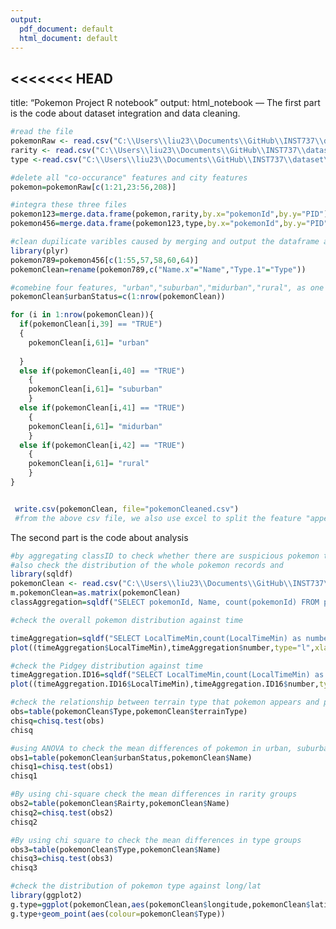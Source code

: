 ---
output:
  pdf_document: default
  html_document: default
---
<<<<<<< HEAD
---
title: "Pokemon Project R notebook"
output: html_notebook
---
The first part is the code about dataset integration and data cleaning.

```{r}
#read the file
pokemonRaw <- read.csv("C:\\Users\\liu23\\Documents\\GitHub\\INST737\\dataset\\300k.csv")
rarity <- read.csv("C:\\Users\\liu23\\Documents\\GitHub\\INST737\\dataset\\pokemonRairty.csv")
type <-read.csv("C:\\Users\\liu23\\Documents\\GitHub\\INST737\\dataset\\pokemonGOInfo.csv")

#delete all "co-occurance" features and city features
pokemon=pokemonRaw[c(1:21,23:56,208)]

#integra these three files
pokemon123=merge.data.frame(pokemon,rarity,by.x="pokemonId",by.y="PID")
pokemon456=merge.data.frame(pokemon123,type,by.x="pokemonId",by.y="PID")

#clean dupilicate varibles caused by merging and output the dataframe as a csv file
library(plyr)
pokemon789=pokemon456[c(1:55,57,58,60,64)]
pokemonClean=rename(pokemon789,c("Name.x"="Name","Type.1"="Type"))

#comebine four features, "urban","suburban","midurban","rural", as one categorical variable
pokemonClean$urbanStatus=c(1:nrow(pokemonClean))

for (i in 1:nrow(pokemonClean)){  
  if(pokemonClean[i,39] == "TRUE")
  {
    pokemonClean[i,61]= "urban"
   
  }
  else if(pokemonClean[i,40] == "TRUE")
    {
    pokemonClean[i,61]= "suburban"
    }
  else if(pokemonClean[i,41] == "TRUE")
    {
    pokemonClean[i,61]= "midurban"
    }
  else if(pokemonClean[i,42] == "TRUE")
    {
    pokemonClean[i,61]= "rural"
    }
}


 write.csv(pokemonClean, file="pokemonCleaned.csv")
 #from the above csv file, we also use excel to split the feature "appearedLocalTime"
```

The second part is the code about analysis
```{r}
#by aggregating classID to check whether there are suspicious pokemon that should not be recorded in the dataset
#also check the distribution of the whole pokemon records and 
library(sqldf)
pokemonClean <- read.csv("C:\\Users\\liu23\\Documents\\GitHub\\INST737\\dataset\\pokemonCleaned.csv")
m.pokemonClean=as.matrix(pokemonClean)
classAggregation=sqldf("SELECT pokemonId, Name, count(pokemonId) FROM pokemonClean GROUP BY pokemonId")

#check the overall pokemon distribution against time

timeAggregation=sqldf("SELECT LocalTimeMin,count(LocalTimeMin) as number FROM pokemonClean GROUP BY localTimeMin")
plot((timeAggregation$LocalTimeMin),timeAggregation$number,type="l",xlab="Time",ylab="The Frequency of Appearance",main="The overall distribution of Pokemon against time")

#check the Pidgey distribution against time
timeAggregation.ID16=sqldf("SELECT LocalTimeMin,count(LocalTimeMin) as number FROM pokemonClean WHERE pokemonID=16 GROUP BY localTimeMin")
plot((timeAggregation.ID16$LocalTimeMin),timeAggregation.ID16$number,type="l",xlab="Time",ylab="The Frequency of Appearance",main="The distribution of Pidgey against time")

#check the relationship between terrain type that pokemon appears and pokemon type by using chi-square
obs=table(pokemonClean$Type,pokemonClean$terrainType)
chisq=chisq.test(obs)
chisq

#using ANOVA to check the mean differences of pokemon in urban, suburban, midurban and rural area
obs1=table(pokemonClean$urbanStatus,pokemonClean$Name)
chisq1=chisq.test(obs1)
chisq1

#By using chi-square check the mean differences in rarity groups
obs2=table(pokemonClean$Rairty,pokemonClean$Name)
chisq2=chisq.test(obs2)
chisq2

#By using chi square to check the mean differences in type groups
obs3=table(pokemonClean$Type,pokemonClean$Name)
chisq3=chisq.test(obs3)
chisq3

#check the distribution of pokemon type against long/lat
library(ggplot2)
g.type=ggplot(pokemonClean,aes(pokemonClean$longitude,pokemonClean$latitude))
g.type+geom_point(aes(colour=pokemonClean$Type))





```

